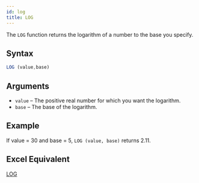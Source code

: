 ```yaml
---
id: log
title: LOG
---
```


The `LOG` function returns the logarithm of a number to the base you specify.

## Syntax

```javascript
LOG (value,base)
```

## Arguments

* `value` – The positive real number for which you want the logarithm.
* `base` – The base of the logarithm.

## Example

If value = 30 and base = 5, `LOG (value, base)` returns 2.11.

## Excel Equivalent

[LOG](https://support.office.com/en-us/article/LOG-function-4E82F196-1CA9-4747-8FB0-6C4A3ABB3280)
